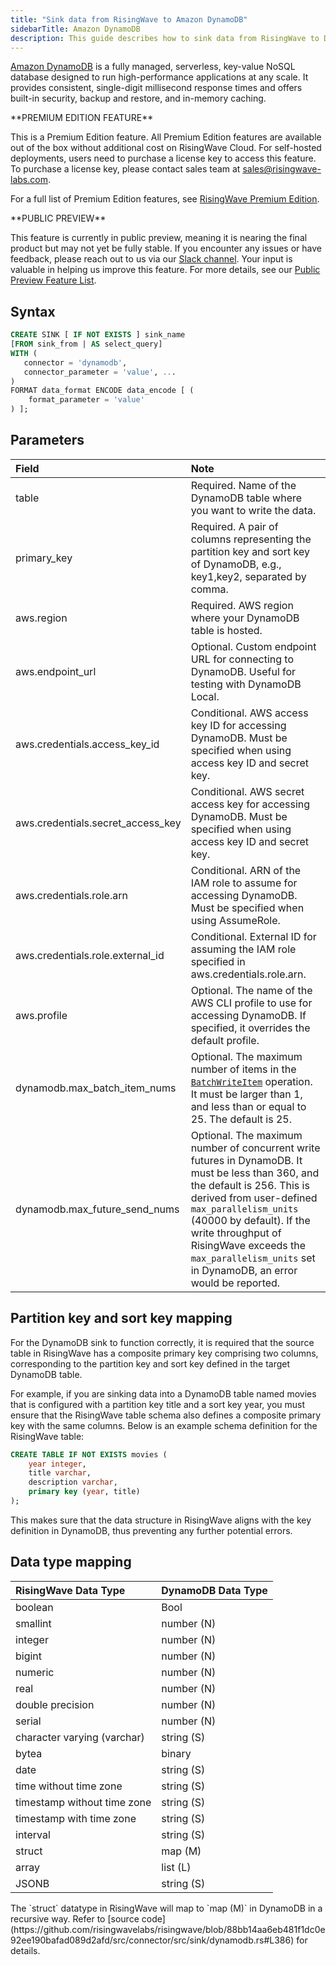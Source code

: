 ```yaml
---
title: "Sink data from RisingWave to Amazon DynamoDB"
sidebarTitle: Amazon DynamoDB
description: This guide describes how to sink data from RisingWave to DynamoDB using the DynamoDB sink connector in RisingWave.
---
```


[Amazon DynamoDB](https://aws.amazon.com/dynamodb/) is a fully managed, serverless, key-value NoSQL database designed to run high-performance applications at any scale. It provides consistent, single-digit millisecond response times and offers built-in security, backup and restore, and in-memory caching.

<Tip>
**PREMIUM EDITION FEATURE**

This is a Premium Edition feature. All Premium Edition features are available out of the box without additional cost on RisingWave Cloud. For self-hosted deployments, users need to purchase a license key to access this feature. To purchase a license key, please contact sales team at [sales@risingwave-labs.com](mailto:sales@risingwave-labs.com).

For a full list of Premium Edition features, see [RisingWave Premium Edition](/get-started/rw-premium-edition-intro). 
</Tip>

<Note>
**PUBLIC PREVIEW**

This feature is currently in public preview, meaning it is nearing the final product but may not yet be fully stable. If you encounter any issues or have feedback, please reach out to us via our [Slack channel](https://www.risingwave.com/slack). Your input is valuable in helping us improve this feature. For more details, see our [Public Preview Feature List](/changelog/product-lifecycle#features-in-the-public-preview-stage).
</Note>

## Syntax

```sql
CREATE SINK [ IF NOT EXISTS ] sink_name
[FROM sink_from | AS select_query]
WITH (
   connector = 'dynamodb',
   connector_parameter = 'value', ...
)
FORMAT data_format ENCODE data_encode [ (
    format_parameter = 'value'
) ];

```

## Parameters

| Field                               | Note                                                                                                                                                             |
| :---------------------------------- | :--------------------------------------------------------------------------------------------------------------------------------------------------------------- |
| table                               | Required. Name of the DynamoDB table where you want to write the data.                                                                                           |
| primary\_key                        | Required. A pair of columns representing the partition key and sort key of DynamoDB, e.g., key1,key2, separated by comma.                                        |
| aws.region                          | Required. AWS region where your DynamoDB table is hosted.                                                                                                        |
| aws.endpoint\_url                   | Optional. Custom endpoint URL for connecting to DynamoDB. Useful for testing with DynamoDB Local.                                                                |
| aws.credentials.access\_key\_id     | Conditional. AWS access key ID for accessing DynamoDB. Must be specified when using access key ID and secret key.                                                |
| aws.credentials.secret\_access\_key | Conditional. AWS secret access key for accessing DynamoDB. Must be specified when using access key ID and secret key.                                            |
| aws.credentials.role.arn            | Conditional. ARN of the IAM role to assume for accessing DynamoDB. Must be specified when using AssumeRole.                                                      |
| aws.credentials.role.external\_id   | Conditional. External ID for assuming the IAM role specified in aws.credentials.role.arn.                                                                        |
| aws.profile                         | Optional. The name of the AWS CLI profile to use for accessing DynamoDB. If specified, it overrides the default profile.                                         |
| dynamodb.max\_batch\_item\_nums  | Optional. The maximum number of items in the [`BatchWriteItem`](https://docs.aws.amazon.com/amazondynamodb/latest/APIReference/API_BatchWriteItem.html) operation. It must be larger than 1, and less than or equal to 25. The default is 25.                           |
| dynamodb.max\_future\_send\_nums   | Optional. The maximum number of concurrent write futures in DynamoDB. It must be less than 360, and the default is 256. This is derived from user-defined `max_parallelism_units` (40000 by default). If the write throughput of RisingWave exceeds the `max_parallelism_units` set in DynamoDB, an error would be reported.                              |

## Partition key and sort key mapping

For the DynamoDB sink to function correctly, it is required that the source table in RisingWave has a composite primary key comprising two columns, corresponding to the partition key and sort key defined in the target DynamoDB table.

For example, if you are sinking data into a DynamoDB table named movies that is configured with a partition key title and a sort key year, you must ensure that the RisingWave table schema also defines a composite primary key with the same columns. Below is an example schema definition for the RisingWave table:

```sql
CREATE TABLE IF NOT EXISTS movies (
    year integer,
    title varchar,
    description varchar,
    primary key (year, title)
);
```

This makes sure that the data structure in RisingWave aligns with the key definition in DynamoDB, thus preventing any further potential errors.

## Data type mapping

| RisingWave Data Type        | DynamoDB Data Type |
| :-------------------------- | :----------------- |
| boolean                     | Bool               |
| smallint                    | number (N)         |
| integer                     | number (N)         |
| bigint                      | number (N)         |
| numeric                     | number (N)         |
| real                        | number (N)         |
| double precision            | number (N)         |
| serial                      | number (N)         |
| character varying (varchar) | string (S)         |
| bytea                       | binary             |
| date                        | string (S)         |
| time without time zone      | string (S)         |
| timestamp without time zone | string (S)         |
| timestamp with time zone    | string (S)         |
| interval                    | string (S)         |
| struct                      | map (M)            |
| array                       | list (L)           |
| JSONB                       | string (S)         |

<Note>
The `struct` datatype in RisingWave will map to `map (M)` in DynamoDB in a recursive way. Refer to [source code](https://github.com/risingwavelabs/risingwave/blob/88bb14aa6eb481f1dc0e92ee190bafad089d2afd/src/connector/src/sink/dynamodb.rs#L386) for details.
</Note>
